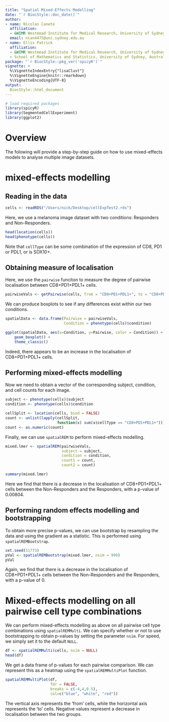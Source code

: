 ```yaml
---
title: "Spatial Mixed-Effects Modelling"
date: "`r BiocStyle::doc_date()`"
author:
- name: Nicolas Canete
  affiliation:  
  - &WIMR Westmead Institute for Medical Research, University of Sydney, Australia
  email: ncan4475@uni.sydney.edu.au
- name: Ellis Patrick
  affiliation:
  - &WIMR Westmead Institute for Medical Research, University of Sydney, Australia
  - School of Mathematics and Statistics, University of Sydney, Australia
package: "`r BiocStyle::pkg_ver('spicyR')`"
vignette: >
  %\VignetteIndexEntry{"lisaClust"}
  %\VignetteEngine{knitr::rmarkdown}
  %\VignetteEncoding{UTF-8}
output: 
  BiocStyle::html_document
---
```



```r
# load required packages
library(spicyR)
library(SegmentedCellExperiment)
library(ggplot2)
```
 

# Overview
The folowing will provide a step-by-step guide on how to use mixed-effects models to analyse multiple image datasets.

# mixed-effects modelling

## Reading in the data

```r
cells <- readRDS("/Users/nick/Desktop/cellExpTest2.rds")
```

Here, we use a melanoma image dataset with two conditions: Responders and Non-Responders.
```r
head(location(cells))
head(phenotype(cells))
```
Note that `cellType` can be some combination of the expression of CD8, PD1 or PDL1, or is SOX10+.

## Obtaining measure of localisation
Here, we use the `pairwise` funciton to measure the degree of pairwise localisation between CD8+PD1+PDL1+ cells.
```r
pairwiseVals <- getPairwise(cells, from = "CD8+PD1+PDL1+", to = "CD8+PD1+PDL1+")
```

We can produce boxplots to see if any differences exist within our two conditions.
```r
spatialData <- data.frame(Pairwise = pairwiseVals,
                          Condition = phenotype(cells)$condition)

ggplot(spatialData, aes(x=Condition, y=Pairwise, color = Condition)) +
    geom_boxplot() +
    theme_classic()
```
Indeed, there appears to be an increase in the localisation of CD8+PD1+PDL1+ cells.

## Performing mixed-effects modelling
Now we need to obtain a vector of the corresponding subject, condition, and cell counts for each image.
```r
subject <- phenotype(cells)$subject
condition <- phenotype(cells)$condition

cellSplit <- location(cells, bind = FALSE)
count <- unlist(lapply(cellSplit, 
                       function(x) sum(x$cellType == "CD8+PD1+PDL1+")))
count <- as.numeric(count)
```

Finally, we can use `spatialREM` to perform mixed-effects modelling.
```r
mixed.lmer <- spatialREM(pairwiseVals, 
                         subject = subject, 
                         condition = condition, 
                         count1 = count, 
                         count2 = count)

summary(mixed.lmer)
```

Here we find that there is a decrease in the localisation of CD8+PD1+PDL1+ cells between the Non-Responders and the Responders, with a p-value of 0.00804.

## Performing random effects modelling and bootstrapping
To obtain more precise p-values, we can use bootstrap by resampling the data and using the gradient as a statistic. This is performed using `spatialREMBootstrap`.
```r
set.seed(51773)
pVal <- spatialREMBootstrap(mixed.lmer, nsim = 999)
pVal
```
Again, we find that there is a decrease in the localisation of CD8+PD1+PDL1+ cells between the Non-Responders and the Responders, with a p-value of 0.

# Mixed-effects modelling on all pairwise cell type combinations
We can perform mixed-effects modelling as above on all pairwise cell type combinations using `spatialREMMulti`. We can specify whether or not to use bootstrapping to obtain p-values by setting the parameter `nsim`. For speed, we simply set it to the default `NULL`.
```r
df <- spatialREMMulti(cells, nsim = NULL)
head(df)
```
We get a data frame of p-values for each pairwise comparison. We can represent this as a heatmap using the `spatialREMMultiPlot` function.
```r
spatialREMMultiPlot(df,
                    fdr = FALSE,
                    breaks = c(-4,4,0.5),
                    col=c("blue", "white", "red"))
```
The vertical axis represents the 'from' cells, while the horizontal axis represents the 'to' cells. Negative values represent a decrease in localisation between the two groups.

